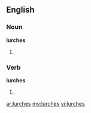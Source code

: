 ==English==

===Noun===
'''lurches'''

# {{plural of|lurch}}

===Verb===
'''lurches'''

# {{third-person singular of|lurch}}

[[ar:lurches]]
[[my:lurches]]
[[vi:lurches]]